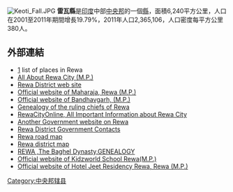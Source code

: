 [[Image:Keoti_Fall.JPG|thumb]]
'''雷瓦縣'''是[[印度|印度]]中部[[中央邦|中央邦]]的一個[[縣|縣]]，面積6,240平方公里，人口在2001至2011年期間增長19.79%，2011年人口2,365,106，人口密度每平方公里380人。

==外部連結==
*[http://www.onefivenine.com/india/villag/Rewa] {{Wayback|url=http://www.onefivenine.com/india/villag/Rewa |date=20130520151425 }} list of places in Rewa
* [http://www.rewacity.in/ All About Rewa City (M.P.)] {{Wayback|url=http://www.rewacity.in/ |date=20160522134809 }}
* [http://rewa.nic.in Rewa District web site] {{Wayback|url=http://rewa.nic.in/ |date=20130313003836 }}
* [http://www.maharajrewa.com/ Official website of Maharaja, Rewa (M.P.)] {{Wayback|url=http://www.maharajrewa.com/ |date=20160509010439 }}
* [http://www.bandhavgarh.info/ Official website of Bandhavgarh, (M.P.)] {{Wayback|url=http://www.bandhavgarh.info/ |date=20130802115418 }}
* [http://www.uq.net.au/~zzhsoszy/ips/r/rewah.html Genealogy of the ruling chiefs of Rewa] {{Wayback|url=http://www.uq.net.au/~zzhsoszy/ips/r/rewah.html |date=20031127213412 }}
* [http://rewacityonline.tk/ RewaCityOnline, All Important Information about Rewa City] {{Wayback|url=http://rewacityonline.tk/ |date=20160110075811 }}
* [https://web.archive.org/web/20100714155305/http://mponline.in/Profile/Districts/Rewa.asp Another Government website on Rewa]
* [http://rewa.nic.in/imp_contact.htm Rewa District Government Contacts] {{Wayback|url=http://rewa.nic.in/imp_contact.htm |date=20160530223301 }}
* [http://www.mapsofindia.com/maps/madhyapradesh/roads/rewa.htm Rewa road map] {{Wayback|url=http://www.mapsofindia.com/maps/madhyapradesh/roads/rewa.htm |date=20160519173112 }}
* [http://www.mapsofindia.com/maps/madhyapradesh/districts/rewa.htm Rewa district map] {{Wayback|url=http://www.mapsofindia.com/maps/madhyapradesh/districts/rewa.htm |date=20160327214832 }}
* [http://www.4dw.net/royalark/India/rewa5.htm REWA ,The Baghel Dynasty,GENEALOGY] {{Wayback|url=http://www.4dw.net/royalark/India/rewa5.htm |date=20150510110701 }}
* [http://www.kidzworldschool.com/ Official website of Kidzworld School Rewa(M.P.)] {{Wayback|url=http://www.kidzworldschool.com/ |date=20140208022407 }}
* [https://web.archive.org/web/20130613021958/http://jeetresidency.com/ Official website of Hotel Jeet Residency Rewa, Rewa (M.P.)]

{{coord|24|31|48|N|81|17|24|E|type:adm3rd_source:itwiki|display=title}}

{{印度行政区划小作品}}
[[Category:中央邦辖县|Category:中央邦辖县]]